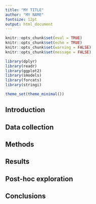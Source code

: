 ```yaml
---
title: "MY TITLE"
author: "MY NAME"
fontsize: 12pt
output: html_document
---
```


```r
knitr::opts_chunk$set(eval = TRUE)
knitr::opts_chunk$set(echo = TRUE)
knitr::opts_chunk$set(warning = FALSE)
knitr::opts_chunk$set(message = FALSE)

library(dplyr)
library(readr)
library(ggplot2)
library(smodels)
library(forcats)
library(stringi)

theme_set(theme_minimal())
```

## Introduction

## Data collection

## Methods

## Results

## Post-hoc exploration

## Conclusions


